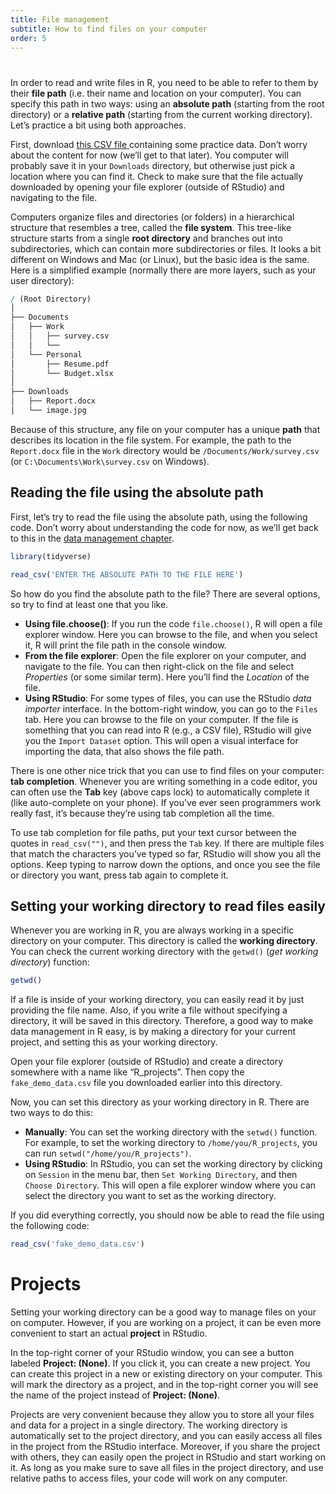 ```yaml
---
title: File management
subtitle: How to find files on your computer
order: 5
---
```



#  {#file-management}

In order to read and write files in R, you need to be able to refer to them by their **file path** (i.e. their name and location on your computer).
You can specify this path in two ways: using an **absolute path** (starting from the root directory) or a **relative path** (starting from the current working directory).
Let's practice a bit using both approaches.

First, download <a href="../data/fake_demo_data.csv" download>this CSV file </a>containing some practice data. 
Don't worry about the content for now (we'll get to that later).
You computer will probably save it in your `Downloads` directory, but otherwise just pick a location where you can find it.
Check to make sure that the file actually downloaded by opening your file explorer (outside of RStudio) and navigating to the file.

::: {.callout-note title="How does your computer organize files?" collapse="true"}

Computers organize files and directories (or folders) in a hierarchical structure that resembles a tree, called the **file system**.
This tree-like structure starts from a single **root directory** and branches out into subdirectories, which can contain more subdirectories or files.
It looks a bit different on Windows and Mac (or Linux), but the basic idea is the same.
Here is a simplified example (normally there are more layers, such as your user directory):


```r
/ (Root Directory) 
│
├── Documents
│   ├── Work
│   │   ├── survey.csv
│   │   └──  
│   └── Personal
│       ├── Resume.pdf
│       └── Budget.xlsx
│
├── Downloads
│   ├── Report.docx
│   └── image.jpg
```

Because of this structure, any file on your computer has a unique **path** that describes its location in the file system.
For example, the path to the `Report.docx` file in the `Work` directory would be `/Documents/Work/survey.csv` (or `C:\Documents\Work\survey.csv` on Windows). 

:::
## Reading the file using the absolute path

First, let's try to read the file using the absolute path, using the following code.
Don't worry about understanding the code for now, as we'll get back to this in the [data management chapter](../data-management/read-and-write.qmd).

```r
library(tidyverse)

read_csv('ENTER THE ABSOLUTE PATH TO THE FILE HERE')
```

So how do you find the absolute path to the file? 
There are several options, so try to find at least one that you like.

- **Using file.choose()**: If you run the code `file.choose()`, R will open a file explorer window. Here you can browse to the file, and when you select it, R will print the file path in the console window.
- **From the file explorer**: Open the file explorer on your computer, and navigate to the file. You can then right-click on the file and select *Properties* (or some similar term). Here you'll find the *Location* of the file. 
- **Using RStudio**: For some types of files, you can use the RStudio *data importer* interface. In the bottom-right window, you can go to the `Files` tab. Here you can browse to the file on your computer. If the file is something that you can read into R (e.g., a CSV file), RStudio will give you the `Import Dataset` option. This will open a visual interface for importing the data, that also shows the file path.

::: {.callout-note title="Cool kids use tab completion" collapse="true"}
There is one other nice trick that you can use to find files on your computer: **tab completion**.
Whenever you are writing something in a code editor, you can often use the **Tab** key (above caps lock) to automatically complete it (like auto-complete on your phone).
If you've ever seen programmers work really fast, it's because they're using tab completion all the time.

To use tab completion for file paths, put your text cursor between the quotes in `read_csv("")`, and then press the `Tab` key.
If there are multiple files that match the characters you've typed so far, RStudio will show you all the options.
Keep typing to narrow down the options, and once you see the file or directory you want, press tab again to complete it.
:::

## Setting your working directory to read files easily {#working-directory}

Whenever you are working in R, you are always working in a specific directory on your computer. 
This directory is called the **working directory**.
You can check the current working directory with the `getwd()` (*get working directory*) function:

```r
getwd()
```

If a file is inside of your working directory, you can easily read it by just providing the file name.
Also, if you write a file without specifying a directory, it will be saved in this directory.
Therefore, a good way to make data management in R easy, is by making a directory for your current project, and setting this as your working directory.

Open your file explorer (outside of RStudio) and create a directory somewhere with a name like "R_projects".
Then copy the `fake_demo_data.csv` file you downloaded earlier into this directory.

Now, you can set this directory as your working directory in R.
There are two ways to do this:

* **Manually**: You can set the working directory with the `setwd()` function. For example, to set the working directory to `/home/you/R_projects`, you can run `setwd("/home/you/R_projects")`.
* **Using RStudio**: In RStudio, you can set the working directory by clicking on `Session` in the menu bar, then `Set Working Directory`, and then `Choose Directory`. This will open a file explorer window where you can select the directory you want to set as the working directory.

If you did everything correctly, you should now be able to read the file using the following code:

```r
read_csv('fake_demo_data.csv')
```


# Projects

Setting your working directory can be a good way to manage files on your on computer.
However, if you are working on a project, it can be even more convenient to start an actual **project** in RStudio.

In the top-right corner of your RStudio window, you can see a button labeled **Project: (None)**.
If you click it, you can create a new project. 
You can create this project in a new or existing directory on your computer.
This will mark the directory as a project, and in the top-right corner you will see the name of the project instead of **Project: (None)**.

Projects are very convenient because they allow you to store all your files and data for a project in a single directory.
The working directory is automatically set to the project directory, and you can easily access all files in the project from the RStudio interface.
Moreover, if you share the project with others, they can easily open the project in RStudio and start working on it.
As long as you make sure to save all files in the project directory, and use relative paths to access files, your code will work on any computer.
